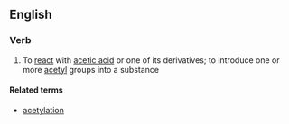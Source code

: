 ==English==

===Verb===
{{en-verb|acetylat|ing}}

# {{chemistry}} To [[react]] with [[acetic acid]] or one of its derivatives; to introduce one or more [[acetyl]] groups into a substance

====Related terms====
*[[acetylation]]